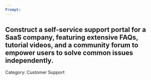 ```yaml
---
Prompt:
---
```

Construct a self-service support portal for a SaaS company, featuring extensive FAQs, tutorial videos, and a community forum to empower users to solve common issues independently.
---
Category: Customer Support
